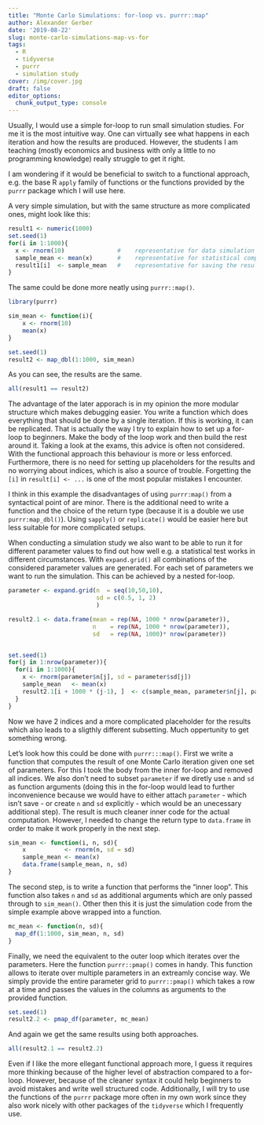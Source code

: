 ```yaml
---
title: "Monte Carlo Simulations: for-loop vs. purrr::map"
author: Alexander Gerber
date: '2019-08-22'
slug: monte-carlo-simulations-map-vs-for
tags:
  - R
  - tidyverse
  - purrr
  - simulation study
cover: /img/cover.jpg
draft: false
editor_options: 
  chunk_output_type: console
---
```


Usually, I would use a simple for-loop to run small simulation studies. For me it is the most intuitive way. 
One can virtually see what happens in each iteration and how the results are produced. However, 
the students I am teaching (mostly economics and business with only a little to no programming knowledge) really struggle to get it right.

I am wondering if it would be beneficial to switch to a functional approach, e.g. the base R `apply` family of functions or the functions provided by the `purrr` package which I will use here.

A very simple simulation, but with the same structure as more complicated ones, might look like this: 

```r
result1 <- numeric(1000)
set.seed(1)
for(i in 1:1000){
  x <- rnorm(10)               #	representative for data simulation 
  sample_mean <- mean(x)       #	representative for statistical computations 
  result1[i]  <- sample_mean   #	representative for saving the results 
}
```

The same could be done more neatly using `purrr::map()`. 

```r
library(purrr)

sim_mean <- function(i){
    x <- rnorm(10)
    mean(x)                        
} 

set.seed(1)
result2 <- map_dbl(1:1000, sim_mean)
```

As you can see, the results are the same. 

```r
all(result1 == result2)
```

The advantage of the later apporach is in my opinion the more modular structure which makes debugging easier. You write a function which does everything that should be done by a single iteration. If this is working, it can be replicated. That is actually the way I try to explain how to set up a for-loop to beginners. Make the body of the loop work and then build the rest around it. Taking a look at the exams, this advice is often not considered. With the functional approach this behaviour is more or less  enforced.      
Furthermore, there is no need for setting up placeholders for the results and no worrying about indices, which is also a source of trouble. Forgetting the `[i]` in `result[i] <- ...` is one of the most popular mistakes I encounter.

I think in this example the disadvantages of using `purrr:map()` from a syntactical point of are minor. There is the additional need to write a function and the choice of the return type (because it is a double we use `purrr:map_dbl()`). Using `sapply()` or `replicate()` would be easier here but less suitable for more complicated setups.   

When conducting a simulation study we also want to be able to run it for different parameter values to find out how well e.g. a statistical test works in different circumstances. With `expand.grid()` all combinations of the considered parameter values are generated. For each set of parameters we want to run the simulation. This can be achieved by a nested for-loop. 

```r
parameter <- expand.grid(n  = seq(10,50,10),
                         sd = c(0.5, 1, 2)
                         )

result2.1 <- data.frame(mean = rep(NA, 1000 * nrow(parameter)), 
                        n    = rep(NA, 1000 * nrow(parameter)),
                        sd   = rep(NA, 1000)* nrow(parameter))


set.seed(1)
for(j in 1:nrow(parameter)){
  for(i in 1:1000){
    x <- rnorm(parameter$n[j], sd = parameter$sd[j]) 
    sample_mean   <- mean(x)                    
    result2.1[i + 1000 * (j-1), ]  <- c(sample_mean, parameter$n[j], parameter$sd[j])                 
  }
}
```

Now we have 2 indices and a more complicated placeholder for the results which also leads to a sligthly different subsetting. 
Much oppertunity to get something wrong.

Let's look how this could be done with `purrr:::map()`. 
First we write a function that computes the result of one Monte Carlo iteration
given one set of parameters. For this I took the body from the inner for-loop and removed all indices. 
We also don't need to subset `parameter` if we diretly use `n` and `sd` as function arguments (doing this in the for-loop  would lead to further inconvenience because we would have to either attach `parameter` - which isn't save - or create `n` and `sd` explicitly - which would be an unecessary additional step). The result is much cleaner inner code for the actual computation.
However, I needed to change the return type to `data.frame` in order to make it work properly in the next step. 

```r
sim_mean <- function(i, n, sd){
    x           <- rnorm(n, sd = sd) 
    sample_mean <- mean(x)                    
    data.frame(sample_mean, n, sd)                       
} 
```

The second step, is to write a function that performs the "inner loop". This function also takes `n` and `sd` as additional arguments 
which are only passed through to `sim_mean()`. Other then this it is just the simulation code from the simple example above wrapped into a function.   

```r
mc_mean <- function(n, sd){
  map_df(1:1000, sim_mean, n, sd)
}
```

Finally, we need the equivalent to the outer loop which iterates over the parameters. 
Here the function `purrr::pmap()` comes in handy. This function allows to iterate over multiple parameters in an extreamly concise way. We simply provide the entire parameter grid to `purrr::pmap()` which takes a row at a time and passes the values in the columns as arguments to the provided function.  

```r
set.seed(1)
result2.2 <- pmap_df(parameter, mc_mean)
```

And again we get the same results using both approaches. 

```r
all(result2.1 == result2.2)
```

Even if I like the more ellegant functional approach more, I guess it requires more thinking because of the higher level of abstraction compared to a for-loop. However, because of the cleaner syntax it could help beginners to avoid mistakes and write well structured code. 
Additionally, I will try to use the functions of the `purrr` package more often in my own work since they also work nicely with other packages of the `tidyverse` which I frequently use.  
 


